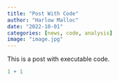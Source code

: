 ```yaml
---
title: "Post With Code"
author: "Harlow Malloc"
date: "2022-10-01"
categories: [news, code, analysis]
image: "image.jpg"
---
```


This is a post with executable code.

```r
1 + 1
```
